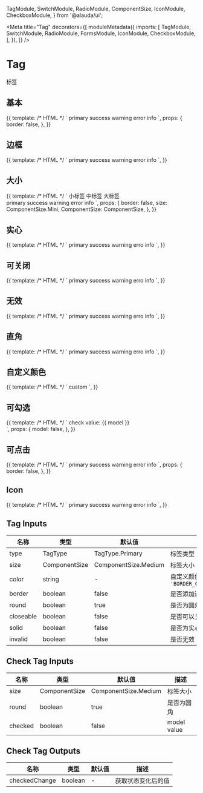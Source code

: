 
  TagModule,
  SwitchModule,
  RadioModule,
  ComponentSize,
  IconModule,
  CheckboxModule,
} from '@alauda/ui';

<Meta
  title="Tag"
  decorators={[
    moduleMetadata({
      imports: [
        TagModule,
        SwitchModule,
        RadioModule,
        FormsModule,
        IconModule,
        CheckboxModule,
      ],
    }),
  ]}
/>

# Tag

标签

## 基本

<Canvas>
  <Story name="Basic" height="120px">
    {{
      template: /* HTML */ `
        <aui-tag type="primary">primary</aui-tag>
        <aui-tag type="success">success</aui-tag>
        <aui-tag type="warning">warning</aui-tag>
        <aui-tag type="error">error</aui-tag>
        <aui-tag type="info">info</aui-tag>
      `,
      props: {
        border: false,
      },
    }}
  </Story>
</Canvas>

## 边框

<Canvas>
  <Story name="Borderd" height="60px">
    {{
      template: /* HTML */ `
        <aui-tag type="primary" [border]="true" size="mini">primary</aui-tag>
        <aui-tag type="success" [border]="true" size="mini">success</aui-tag>
        <aui-tag type="warning" [border]="true" size="mini">warning</aui-tag>
        <aui-tag type="error" [border]="true" size="mini">error</aui-tag>
        <aui-tag type="info" [border]="true" size="mini">info</aui-tag>
      `,
    }}
  </Story>
</Canvas>

## 大小

<Canvas>
  <Story name="Size" height="120px">
    {{
      template: /* HTML */ `
        <aui-radio-group [(ngModel)]="size">
          <aui-radio [value]="ComponentSize.Mini">小标签</aui-radio>
          <aui-radio [value]="ComponentSize.Small">中标签</aui-radio>
          <aui-radio [value]="ComponentSize.Medium">大标签</aui-radio>
        </aui-radio-group>
        <br />
        <aui-tag type="primary" [border]="border" [size]="size"
          >primary</aui-tag
        >
        <aui-tag type="success" [border]="border" [size]="size"
          >success</aui-tag
        >
        <aui-tag type="warning" [border]="border" [size]="size"
          >warning</aui-tag
        >
        <aui-tag type="error" [border]="border" [size]="size">error</aui-tag>
        <aui-tag type="info" [border]="border" [size]="size">info</aui-tag>
      `,
      props: {
        border: false,
        size: ComponentSize.Mini,
        ComponentSize: ComponentSize,
      },
    }}
  </Story>
</Canvas>

## 实心

<Canvas>
  <Story name="Solid" height="60px">
    {{
      template: /* HTML */ `
        <aui-tag type="primary" [solid]="true" size="mini">primary</aui-tag>
        <aui-tag type="success" [solid]="true" size="mini">success</aui-tag>
        <aui-tag type="warning" [solid]="true" size="mini">warning</aui-tag>
        <aui-tag type="error" [solid]="true" size="mini">erro</aui-tag>
        <aui-tag type="info" [solid]="true" size="mini">info</aui-tag>
      `,
    }}
  </Story>
</Canvas>

## 可关闭

<Canvas>
  <Story name="Closeable" height="60px">
    {{
      template: /* HTML */ `
        <aui-tag type="primary" [closeable]="true" size="mini">primary</aui-tag>
        <aui-tag type="success" [closeable]="true" size="mini">success</aui-tag>
        <aui-tag type="warning" [closeable]="true" size="mini">warning</aui-tag>
        <aui-tag type="error" [closeable]="true" size="mini">erro</aui-tag>
        <aui-tag type="info" [closeable]="true" size="mini">info</aui-tag>
      `,
    }}
  </Story>
</Canvas>

## 无效

<Canvas>
  <Story name="Invalid" height="60px">
    {{
      template: /* HTML */ `
        <aui-tag type="primary" [invalid]="true" size="mini">primary</aui-tag>
        <aui-tag type="success" [invalid]="true" size="mini">success</aui-tag>
        <aui-tag type="warning" [invalid]="true" size="mini">warning</aui-tag>
        <aui-tag type="error" [invalid]="true" size="mini">erro</aui-tag>
        <aui-tag type="info" [invalid]="true" size="mini">info</aui-tag>
      `,
    }}
  </Story>
</Canvas>

## 直角

<Canvas>
  <Story name="Square" height="60px">
    {{
      template: /* HTML */ `
        <aui-tag type="primary" [round]="false" size="mini">primary</aui-tag>
        <aui-tag type="success" [round]="false" size="mini">success</aui-tag>
        <aui-tag type="warning" [round]="false" size="mini">warning</aui-tag>
        <aui-tag type="error" [round]="false" size="mini">erro</aui-tag>
        <aui-tag type="info" [round]="false" size="mini">info</aui-tag>
      `,
    }}
  </Story>
</Canvas>

## 自定义颜色

<Canvas>
  <Story name="Custom" height="60px">
    {{
      template: /* HTML */ `
        <aui-tag [color]="'#7c70e2,#f2f1fd'" size="mini">custom</aui-tag>
      `,
    }}
  </Story>
</Canvas>

## 可勾选

<Canvas>
  <Story name="Check" height="60px">
    {{
      template: /* HTML */ `
        <aui-check-tag [(checked)]="model" size="mini">check</aui-check-tag>
        value: {{ model }}
        <br />
      `,
      props: {
        model: false,
      },
    }}
  </Story>
</Canvas>

## 可点击

<Canvas>
  <Story name="Click" height="60px">
    {{
      template: /* HTML */ `
        <aui-tag type="primary" [allowClick]="true" size="mini"
          ><a>primary</a></aui-tag
        >
        <aui-tag type="success" [allowClick]="true" size="mini"
          ><a>success</a></aui-tag
        >
        <aui-tag type="warning" [allowClick]="true" size="mini"
          ><a>warning</a></aui-tag
        >
        <aui-tag type="error" [allowClick]="true" size="mini"
          ><a>error</a></aui-tag
        >
        <aui-tag type="info" [allowClick]="true" size="mini"
          ><a>info</a></aui-tag
        >
      `,
      props: {
        border: false,
      },
    }}
  </Story>
</Canvas>

## Icon

<Canvas>
  <Story name="Icon" height="60px">
    {{
      template: /* HTML */ `
        <aui-tag type="primary" [border]="true" size="mini">
          <aui-icon icon="exclamation_circle_s" background="circle"></aui-icon>
          primary</aui-tag
        >
        <aui-tag type="success" [border]="true" size="mini"
          ><aui-icon icon="exclamation_circle_s" background="circle"></aui-icon>
          success</aui-tag
        >
        <aui-tag type="warning" [border]="true" size="mini"
          ><aui-icon icon="exclamation_circle_s" background="circle"></aui-icon>
          warning</aui-tag
        >
        <aui-tag type="error" [border]="true" size="mini"
          ><aui-icon icon="exclamation_circle_s" background="circle"></aui-icon>
          error</aui-tag
        >
        <aui-tag type="info" [border]="true" size="mini"
          ><aui-icon icon="exclamation_circle_s" background="circle"></aui-icon>
          info</aui-tag
        >
      `,
    }}
  </Story>
</Canvas>

## Tag Inputs

| 名称      | 类型          | 默认值               | 描述                                            |
| --------- | ------------- | -------------------- | ----------------------------------------------- |
| type      | TagType       | TagType.Primary      | 标签类型                                        |
| size      | ComponentSize | ComponentSize.Medium | 标签大小                                        |
| color     | string        | -                    | 自定义颜色, `'BORDER_COLOR[,BACKGOUNRD_COLOR]'` |
| border    | boolean       | false                | 是否添加边框                                    |
| round     | boolean       | true                 | 是否为圆角                                      |
| closeable | boolean       | false                | 是否可以关闭                                    |
| solid     | boolean       | false                | 是否为实心                                      |
| invalid   | boolean       | false                | 是否无效                                        |

## Check Tag Inputs

| 名称    | 类型          | 默认值               | 描述        |
| ------- | ------------- | -------------------- | ----------- |
| size    | ComponentSize | ComponentSize.Medium | 标签大小    |
| round   | boolean       | true                 | 是否为圆角  |
| checked | boolean       | false                | model value |

## Check Tag Outputs

| 名称          | 类型    | 默认值 | 描述               |
| ------------- | ------- | ------ | ------------------ |
| checkedChange | boolean | -      | 获取状态变化后的值 |
